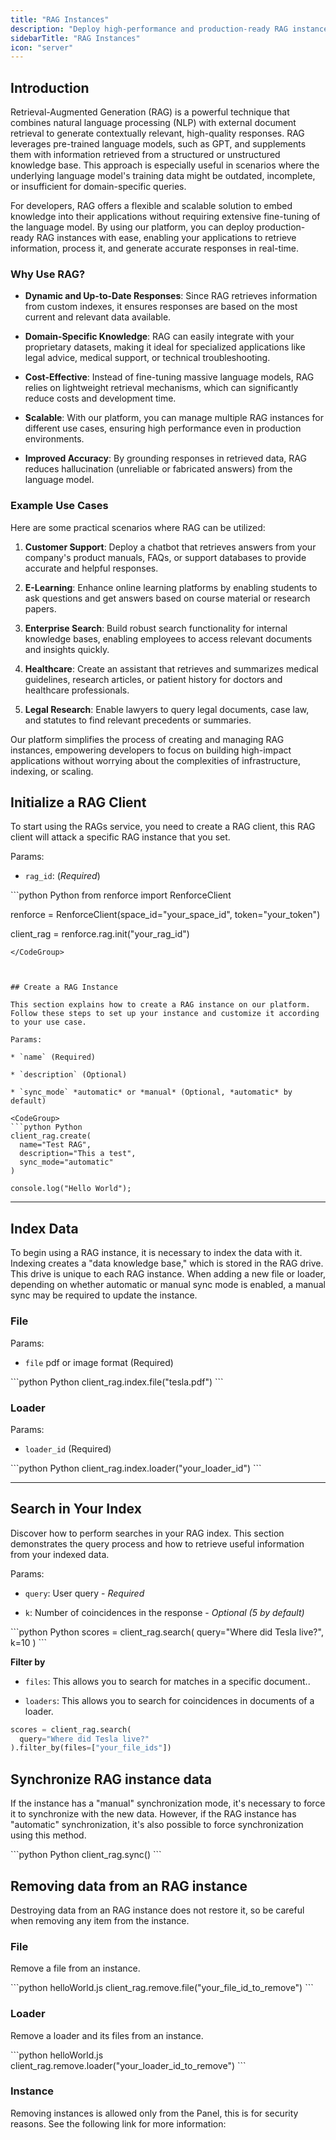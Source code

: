 ```yaml
---
title: "RAG Instances"
description: "Deploy high-performance and production-ready RAG instances."
sidebarTitle: "RAG Instances"
icon: "server"
---
```


## Introduction

Retrieval-Augmented Generation (RAG) is a powerful technique that combines natural language processing (NLP) with external document retrieval to generate contextually relevant, high-quality responses. RAG leverages pre-trained language models, such as GPT, and supplements them with information retrieved from a structured or unstructured knowledge base. This approach is especially useful in scenarios where the underlying language model's training data might be outdated, incomplete, or insufficient for domain-specific queries.

For developers, RAG offers a flexible and scalable solution to embed knowledge into their applications without requiring extensive fine-tuning of the language model. By using our platform, you can deploy production-ready RAG instances with ease, enabling your applications to retrieve information, process it, and generate accurate responses in real-time.

### Why Use RAG?

* **Dynamic and Up-to-Date Responses**: Since RAG retrieves information from custom indexes, it ensures responses are based on the most current and relevant data available.

* **Domain-Specific Knowledge**: RAG can easily integrate with your proprietary datasets, making it ideal for specialized applications like legal advice, medical support, or technical troubleshooting.

* **Cost-Effective**: Instead of fine-tuning massive language models, RAG relies on lightweight retrieval mechanisms, which can significantly reduce costs and development time.

* **Scalable**: With our platform, you can manage multiple RAG instances for different use cases, ensuring high performance even in production environments.

* **Improved Accuracy**: By grounding responses in retrieved data, RAG reduces hallucination (unreliable or fabricated answers) from the language model.

### Example Use Cases

Here are some practical scenarios where RAG can be utilized:

1. **Customer Support**: Deploy a chatbot that retrieves answers from your company's product manuals, FAQs, or support databases to provide accurate and helpful responses.

2. **E-Learning**: Enhance online learning platforms by enabling students to ask questions and get answers based on course material or research papers.

3. **Enterprise Search**: Build robust search functionality for internal knowledge bases, enabling employees to access relevant documents and insights quickly.

4. **Healthcare**: Create an assistant that retrieves and summarizes medical guidelines, research articles, or patient history for doctors and healthcare professionals.

5. **Legal Research**: Enable lawyers to query legal documents, case law, and statutes to find relevant precedents or summaries.

Our platform simplifies the process of creating and managing RAG instances, empowering developers to focus on building high-impact applications without worrying about the complexities of infrastructure, indexing, or scaling.



## Initialize a RAG Client

To start using the RAGs service, you need to create a RAG client, this RAG client will attack a specific RAG instance that you set.

Params:

* `rag_id`: (*Required*)



<CodeGroup>
  ```python Python
  from renforce import RenforceClient

  renforce = RenforceClient(space_id="your_space_id", token="your_token")

  client_rag = renforce.rag.init("your_rag_id")
  ```
</CodeGroup>



## Create a RAG Instance

This section explains how to create a RAG instance on our platform. Follow these steps to set up your instance and customize it according to your use case.

Params:

* `name` (Required)

* `description` (Optional)

* `sync_mode` *automatic* or *manual* (Optional, *automatic* by default)

<CodeGroup>
  ```python Python
  client_rag.create(
    name="Test RAG",
    description="This a test", 
    sync_mode="automatic"
  )
  ```

  ```
  console.log("Hello World");
  ```
</CodeGroup>

***

## Index Data

To begin using a RAG instance, it is necessary to index the data with it. Indexing creates a "data knowledge base," which is stored in the RAG drive. This drive is unique to each RAG instance.
When adding a new file or loader, depending on whether automatic or manual sync mode is enabled, a manual sync may be required to update the instance.

### File

Params:

* `file` pdf or image format (Required)

<CodeGroup>
  ```python Python
  client_rag.index.file("tesla.pdf")
  ```
</CodeGroup>

### Loader

Params:

* `loader_id` (Required)

<CodeGroup>
  ```python Python
  client_rag.index.loader("your_loader_id")
  ```
</CodeGroup>

***

## Search in Your Index

Discover how to perform searches in your RAG index. This section demonstrates the query process and how to retrieve useful information from your indexed data.

Params:

* `query`: User query - *Required*

* `k`: Number of coincidences in the response - *Optional (5 by default)*

<CodeGroup>
  ```python Python
  scores = client_rag.search(
    query="Where did Tesla live?",
    k=10
  )
  ```
</CodeGroup>

**Filter by**

* `files`: This allows you to search for matches in a specific document..

* `loaders`: This allows you to search for coincidences in documents of a loader.

```python Python
scores = client_rag.search(
  query="Where did Tesla live?"
).filter_by(files=["your_file_ids"])
```



## Synchronize RAG instance data

If the instance has a "manual" synchronization mode, it's necessary to force it to synchronize with the new data. However, if the RAG instance has "automatic" synchronization, it's also possible to force synchronization using this method.

<CodeGroup>
  ```python Python
  client_rag.sync()
  ```
</CodeGroup>



## Removing data from an RAG instance

Destroying data from an RAG instance does not restore it, so be careful when removing any item from the instance.

### **File**

Remove a file from an instance.

<CodeGroup>
  ```python helloWorld.js
  client_rag.remove.file("your_file_id_to_remove")
  ```
</CodeGroup>

### Loader

Remove a loader and its files from an instance.

<CodeGroup>
  ```python helloWorld.js
  client_rag.remove.loader("your_loader_id_to_remove")
  ```
</CodeGroup>

### Instance

Removing instances is allowed only from the Panel, this is for security reasons. See the following link for more information: